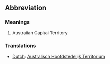 ==Abbreviation==

===Meanings===
#Australian Capital Territory

===Translations===
*[[Dutch]]: [[Australisch Hoofdstedelijk Territorium]]